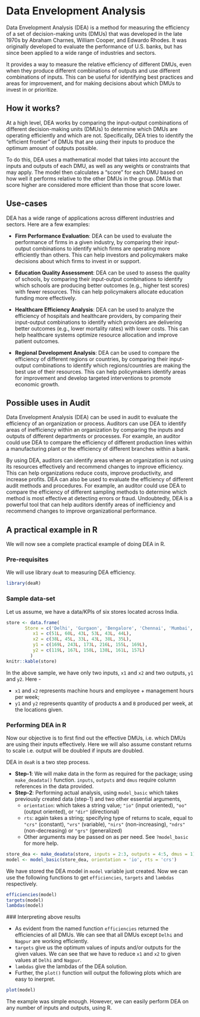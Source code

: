 # Data Envelopment Analysis
Data Envelopment Analysis (DEA) is a method for measuring the efficiency of a set of decision-making units (DMUs) that was developed in the late 1970s by Abraham Charnes, William Cooper, and Edwardo Rhodes. It was originally developed to evaluate the performance of U.S. banks, but has since been applied to a wide range of industries and sectors.

It provides a way to measure the relative efficiency of different DMUs, even when they produce different combinations of outputs and use different combinations of inputs. This can be useful for identifying best practices and areas for improvement, and for making decisions about which DMUs to invest in or prioritize.

## How it works?
At a high level, DEA works by comparing the input-output combinations of different decision-making units (DMUs) to determine which DMUs are operating efficiently and which are not. Specifically, DEA tries to identify the "efficient frontier" of DMUs that are using their inputs to produce the optimum amount of outputs possible.

To do this, DEA uses a mathematical model that takes into account the inputs and outputs of each DMU, as well as any weights or constraints that may apply. The model then calculates a "score" for each DMU based on how well it performs relative to the other DMUs in the group. DMUs that score higher are considered more efficient than those that score lower. 

## Use-cases
DEA has a wide range of applications across different industries and sectors. Here are a few examples:

- **Firm Performance Evaluation**: DEA can be used to evaluate the performance of firms in a given industry, by comparing their input-output combinations to identify which firms are operating more efficiently than others. This can help investors and policymakers make decisions about which firms to invest in or support.

- **Education Quality Assessment**: DEA can be used to assess the quality of schools, by comparing their input-output combinations to identify which schools are producing better outcomes (e.g., higher test scores) with fewer resources. This can help policymakers allocate education funding more effectively.

- **Healthcare Efficiency Analysis**: DEA can be used to analyze the efficiency of hospitals and healthcare providers, by comparing their input-output combinations to identify which providers are delivering better outcomes (e.g., lower mortality rates) with lower costs. This can help healthcare systems optimize resource allocation and improve patient outcomes.

- **Regional Development Analysis**: DEA can be used to compare the efficiency of different regions or countries, by comparing their input-output combinations to identify which regions/countries are making the best use of their resources. This can help policymakers identify areas for improvement and develop targeted interventions to promote economic growth.

## Possible uses in Audit
Data Envelopment Analysis (DEA) can be used in audit to evaluate the efficiency of an organization or process. Auditors can use DEA to identify areas of inefficiency within an organization by comparing the inputs and outputs of different departments or processes. For example, an auditor could use DEA to compare the efficiency of different production lines within a manufacturing plant or the efficiency of different branches within a bank.

By using DEA, auditors can identify areas where an organization is not using its resources effectively and recommend changes to improve efficiency. This can help organizations reduce costs, improve productivity, and increase profits.  DEA can also be used to evaluate the efficiency of different audit methods and procedures. For example, an auditor could use DEA to compare the efficiency of different sampling methods to determine which method is most effective at detecting errors or fraud.  Undoubtedly, DEA is a powerful tool that can help auditors identify areas of inefficiency and recommend changes to improve organizational performance.

## A practical example in R
We will now see a complete practical example of doing DEA in R.

### Pre-requisites
We will use library `deaR` to measuring DEA efficiency.  
```r
library(deaR)
```
### Sample data-set
Let us assume, we have a data/KPIs of six stores located across India.  
```r
store <- data.frame(
       Store = c('Delhi', 'Gurgaon', 'Bengalore', 'Chennai', 'Mumbai', 'Nagpur'),
          x1 = c(51L, 60L, 43L, 53L, 43L, 44L),
          x2 = c(38L, 45L, 33L, 43L, 38L, 35L),
          y1 = c(169L, 243L, 173L, 216L, 155L, 169L),
          y2 = c(119L, 167L, 158L, 138L, 161L, 157L)
         )
knitr::kable(store)
```
In the above sample, we have only two inputs, `x1` and `x2` and two outputs, `y1` and `y2`.  Here -

- `x1` and `x2` represents machine hours and employee + management hours per week;
- `y1` and `y2` represents quantity of products `A` and `B` produced per week, at the locations given.

### Performing DEA in R
Now our objective is to first find out the effective DMUs, i.e. which DMUs are using their inputs effectively.  Here we will also assume constant returns to scale i.e. output will be doubled if inputs are doubled.

DEA in `deaR` is a two step process.  

- **Step-1**:  We will make data in the form as required for the package; using `make_deadata()` function.  `inputs`, `outputs` and `dmus` require column references in the data provided.
- **Step-2**: Performing actual analysis, using `model_basic` which takes previously created data (step-1) and two other essential arguments, 
  + `orientation`: which takes a string value; `"io"` (input oriented), `"oo"` (output oriented), or `"dir"` (directional)
  + `rts`: again takes a string; specifying type of returns to scale, equal to `"crs"` (constant), `"vrs"` (variable), `"nirs"` (non-increasing), `"ndrs"` (non-decreasing) or `"grs"` (generalized)
  + Other arguments may be passed on as per need.  See `?model_basic` for more help.

```r
store_dea <- make_deadata(store, inputs = 2:3, outputs = 4:5, dmus = 1)
model <- model_basic(store_dea, orientation = 'io', rts = 'crs')
```

We have stored the DEA model in `model` variable just created.  Now we can use the following functions to get `efficiencies`, `targets` and `lambdas` respectively.  
```r
efficiencies(model)
targets(model)
lambdas(model)
```
 ### Interpreting above results
 
 - As evident from the named function `efficiencies` returned the efficiencies of all DMUs.  We can see that all DMUs except `Delhi` and `Nagpur` are working efficiently.
 - `targets` give us the optimum values of inputs and/or outputs for the given values.  We can see that we have to reduce `x1` and `x2` to given values at `Delhi` and `Nagpur`.
 - `lambdas` give the lambdas of the DEA solution.
 - Further, the `plot()` function will output the following plots which are easy to inerpret.


```r
plot(model)
```

The example was simple enough.  However, we can easily perform DEA on any number of inputs and outputs, using R.
